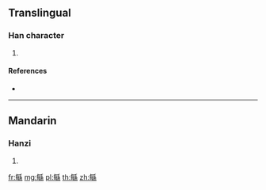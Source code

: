 {{character info/new}}
==Translingual==

===Han character===
{{Han char|rn=120|rad=糸|as=07|sn=13|four=|canj=OYHVF}}

# {{defn|Han|sort=糸07}}

====References====
* {{Han ref|kx=0929.291|dkj=27512|hdz=53415.021|uh=7DD0|ud=32208}}

----

==Mandarin==

===Hanzi===
{{cmn-hanzi|pin=[[fán]] ([[fan2]])|wg=fan<sup>2</sup>}}

# {{defn|lang=cmn|sort=糸07}}

[[fr:緐]]
[[mg:緐]]
[[pl:緐]]
[[th:緐]]
[[zh:緐]]